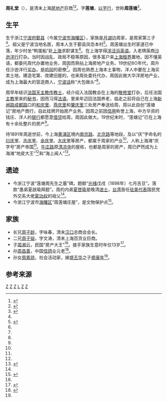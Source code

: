 '''周礼堂'''（{{bd|1852年||1891年||}}），是清末上海[[房地产|房地产]]巨商<ref name="chow liantang introduction">{{cite web |url=http://www.yfzww.com/Read/18377/76 |title=周莲塘十年辛苦成巨商（1） |publisher=一凡中文 |author=宋路霞 |deadurl=yes |archiveurl=https://web.archive.org/web/20160624144247/http://www.yfzww.com/Read/18377/76 |archivedate=2016-06-24 |accessdate=2016-03-07 }}</ref><ref name="property king chow">{{cite web |url=https://www.douban.com/event/10219522/discussion/1348425/ |title=房地产大王周湘云家族 |publisher=[[豆瓣|豆瓣]] |date=2008-08-23 |access-date=2016-03-07 |archive-date=2018-09-29 |archive-url=https://web.archive.org/web/20180929053035/https://www.douban.com/event/10219522/discussion/1348425/ |dead-url=no }}</ref>。字'''莲塘'''，[[以字行|以字行]]，世称'''周莲塘'''<ref name="chow shanghai archive">{{cite web |url=http://www.shtong.gov.cn/newsite/node2/node4/node2249/huangpu/node36237/node36239/node63634/userobject1ai52698.html |title=周礼堂 |publisher=上海市地方志办公室 |accessdate=2019-04-20 |archive-date=2016-04-26 |archive-url=https://web.archive.org/web/20160426045417/http://www.shtong.gov.cn/Newsite/node2/node4/node2249/huangpu/node36237/node36239/node63634/userobject1ai52698.html |dead-url=no }}</ref>。

==生平==

生于浙江[[宁波府|宁波府]][[鄞县|鄞县]]（今属[[宁波市|宁波市]][[海曙区|海曙区]]），家族是[[月湖|月湖]]边周家，是周家第三子<ref name="chow liantang introduction"/>。祖父是宁波当地名医，周本人生于鄞县凤岙本村<ref name="chow biography">{{cite web|url=http://www.nbyh.info/Item/20355.aspx|title=周莲塘|publisher=原创文学|author=胡梦之|date=2013年7月11日}}{{dead link|date=2017年12月 |bot=InternetArchiveBot |fix-attempted=yes }}</ref>。周莲塘出生时家道已中落，年少时坐“鸭蛋船”赴[[上海|上海]]求职谋生<ref name="chow liantang introduction"/>。在上海学得[[洋泾浜英语|洋泾浜英语]]。入老牌英商[[沙逊洋行|沙逊洋行]]打杂。当时因战乱、政局不稳等原因，很多富户来[[上海租界|上海租界]]置地，因不懂英语，都委托周代办置地业务，周因而熟拈上海房地产业务。19世纪6O年代，周升任沙逊洋行[[买办|买办]]，是[[哈同|哈同]]的密僚<ref name="chow shanghai archive"/>。因周也熟悉上海本土事物，洋人中要在上海买卖土地、建造宅第、改建旧屋的，也来周处委托代办，周因此做大华洋房地产业，成为上海最大的营造商人，[[宁波话|宁波话]]称“大包做头”<ref name="property king chow"/>。

周早年结识[[法国|法国]][[天主教|天主教]][[传教士|传教士]]，经介绍入法国教会在上海的[[敬修堂|敬修堂]]打杂，后任法国[[主教|主教]]里来的[[秘书|秘书]]，因而习得[[法语|法语]]。里来年迈回法国养老，临走之前将自己在上海[[新闸路|新闸路]][[成都路|成都路]]口的[[和庆里|和庆里]]、[[燕庆里|燕庆里]]和[[肇庆里|肇庆里]]三处房产奉送给周，周以此自创“莲塘记”房地产商行，自此挂牌开始房产业务。因周之前因[[信用|信用]]称誉上海，中方华资的钱庄、洋人的[[银行|银行]]都愿意[[借贷|借贷]]给周，周因此做大。19世纪末时，“莲塘记”已在上海有十余处整片的房产<ref name="property king chow"/>。

待1891年周逝世前，今上海[[黄浦区|黄浦区]]境内[[南京路|南京路]]、[[北京东路_(上海)|北京路]]等地段，及以“庆”字命名的[[衍庆里|衍庆里]]、[[吉庆里|吉庆里]]、[[余庆里|余庆里]]、[[大庆里|大庆里]]等房产，都属于周家的产业<ref name="chow shanghai archive"/>，人称上海滩“庆字号”房产帝国<ref name="chow biography"/>。[[牛庄路|牛庄路]]原[[清凉寺|清凉寺]]的屋栋，也都是周家的房产，周已俨然成为上海滩“地皮大王”<ref name="chow shanghai archive"/>和“海上闻人”<ref>{{cite web |url=http://www.shtong.gov.cn/newsite/node2/node71994/node81772/node81776/node81788/userobject1ai109109.html |title=宁波周氏家族与景华新村 |publisher=上海市地方志办公室 |accessdate=2019-04-20 |archive-date=2020-02-19 |archive-url=https://web.archive.org/web/20200219153055/http://shtong.gov.cn/Newsite/node2/node71994/node81772/node81776/node81788/userobject1ai109109.html |dead-url=no }}</ref>。

==遗迹==
* 今浙江宁波“莲塘周先生之墓”碑。题额“[[光绪|光绪]]戊戌（1898年）七月吉旦”。落款“愚弟夏啟瑜拜题”。周的内弟[[夏啓瑜|夏啓瑜]]是晚清[[进士|进士]]，[[台湾|台湾]]首任[[中華民國駐美國代表|驻美代表]]国民党外交系大佬[[夏功权|夏功权]]的祖父<ref name="chow biography"/>。
* 今浙江宁波市[[海曙区|海曙区]]“周莲塘庄屋”，是文物保护点<ref>{{cite web |url=http://www.nbwb.net/pd_wwbh/info.aspx?Id=24367&type=2 |title=周莲塘庄屋 |publisher=鄞州区文物保护点 |date=2012-09-03 |accessdate=2016-03-07 |archive-date=2016-10-18 |archive-url=https://web.archive.org/web/20161018224712/http://www.nbwb.net/pd_wwbh/info.aspx?Id=24367&type=2 |dead-url=no }}</ref>。

==家族==
* 长兄[[周子龄|周子龄]]，字咏春，清末[[汉口|汉口]]总商会会长。
* 二兄[[周子镕|周子镕]]，字文涛，清末上海百货业巨商。
* 子[[周湘云|周湘云]]，民国“房产大王”<ref name="property king chow"/>。接手家族生意时年仅13岁<ref>{{cite web|url=http://www.oldkids.cn/blog/blog_m.php?blogid=47558 |title=“周家花园”主人轶事 |publisher=路人寻风 |date=2009-03-26}}</ref>。
* 孙[[周昌善|周昌善]]，中国[[信鸽|信鸽]]业元老<ref>{{cite web |url=http://gdgs.chinaxinge.com/gdgs/sty3/style_newsshow.asp?id=7050&newsid=174198 |title=上海鸽界元老周昌善 |publisher=中国信鸽信息网 |date=2010-06-24 |access-date=2016-03-07 |archive-date=2018-10-02 |archive-url=https://web.archive.org/web/20181002123122/http://gdgs.chinaxinge.com/gdgs/sty3/style_newsshow.asp?id=7050&newsid=174198 |dead-url=no }}</ref>。
* 孙女[[周素琼|周素琼]]，社会活动家，嫁[[盛丕华|盛丕华]]之子[[盛康年|盛康年]]<ref name="property king chow"/>。

==参考来源==
{{reflist|3}}

[[Category:鄞县人|Z]]
[[Category:甬帮买办|Z]]
[[Category:宁波商帮|Z]]
[[Category:古堇周氏|L]]
[[Category:宁波裔上海人|Z]]
[[Category:清朝商人|Z]]